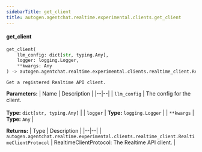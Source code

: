 ```yaml
---
sidebarTitle: get_client
title: autogen.agentchat.realtime.experimental.clients.get_client
---
```


<code class="doc-symbol doc-symbol-heading doc-symbol-function"></code>
#### get_client

```python
get_client(
    llm_config: dict[str, typing.Any],
    logger: logging.Logger,
    **kwargs: Any
) -> autogen.agentchat.realtime.experimental.clients.realtime_client.RealtimeClientProtocol
```

    Get a registered Realtime API client.

<b>Parameters:</b>
| Name | Description |
|--|--|
| `llm_config` | The config for the client.<br/><br/>**Type:** `dict[str, typing.Any]` |
| `logger` | **Type:** `logging.Logger` |
| `**kwargs` | **Type:** `Any` |

<b>Returns:</b>
| Type | Description |
|--|--|
| `autogen.agentchat.realtime.experimental.clients.realtime_client.RealtimeClientProtocol` | RealtimeClientProtocol: The Realtime API client. |

<br />
